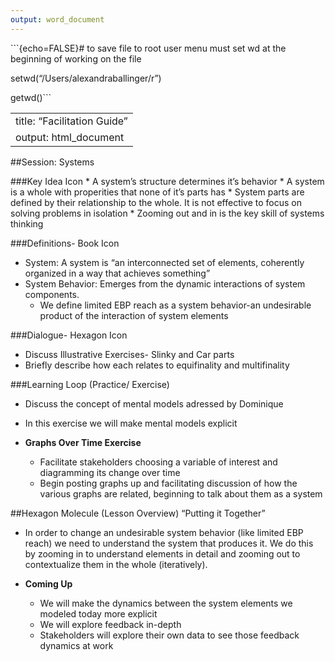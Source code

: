 ---
output: word_document
---
```{echo=FALSE}# to save file to root user menu must set wd at the beginning of working on the file 

setwd("/Users/alexandraballinger/r")

getwd()```

---
title: "Facilitation Guide"
output: html_document
---
##Session: Systems

###Key Idea Icon
*	A system's structure determines it's behavior 
* A system is a whole with properities that none of it's parts has 
* System parts are defined by their relationship to the whole. It is not effective to focus on solving problems in isolation
* Zooming out and in is the key skill of systems thinking 


###Definitions- Book Icon

* System: A system is "an interconnected set of elements, coherently organized in a way that achieves something"
* System Behavior: Emerges from the dynamic interactions of system components.
    + We define limited EBP reach as a system behavior-an undesirable product of the interaction of system elements  

###Dialogue- Hexagon Icon

* Discuss Illustrative Exercises- Slinky and Car parts 
* Briefly describe how each relates to equifinality and multifinality

###Learning Loop (Practice/ Exercise)

* Discuss the concept of mental models adressed by Dominique 
* In this exercise we will make mental models explicit 

* **Graphs Over Time Exercise**
    + Facilitate stakeholders choosing a variable of interest and diagramming its change over time
    + Begin posting graphs up and facilitating discussion of how the various graphs are related, beginning to talk about them as a system  
    
##Hexagon Molecule (Lesson Overview) "Putting it Together"

* In order to change an undesirable system behavior (like limited EBP reach) we need to understand the system that produces it. We do this by zooming in to understand elements in detail and zooming out to contextualize them in the whole (iteratively). 

* **Coming Up**
    + We will make the dynamics between the system elements we modeled today more explicit
    + We will explore feedback in-depth
    + Stakeholders will explore their own data to see those feedback dynamics at work 
    
